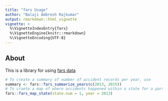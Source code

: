 ```yaml
---
title: "fars Usage"
author: "Balaji Ambresh Rajkumar"
output: rmarkdown::html_vignette
vignette: >
  %\VignetteIndexEntry{fars}
  %\VignetteEngine{knitr::rmarkdown}
  %\VignetteEncoding{UTF-8}
---
```


## About
This is a library for using [fars data](https://www.nhtsa.gov/research-data/fatality-analysis-reporting-system-fars)

```r
# To create a summary of number of accident records per year, use
summary <- fars::fars_summarize_years(c(2013, 2015))
# To craete a map of where accidents happened within a state for a particular year, use
fars::fars_map_state(state.num = 1, year = 2013)
```
